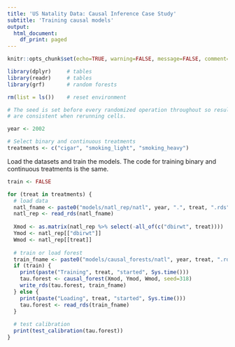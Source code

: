 ```yaml
---
title: 'US Natality Data: Causal Inference Case Study'
subtitle: 'Training causal models'
output:
  html_document:
    df_print: paged
---
```


```r
knitr::opts_chunk$set(echo=TRUE, warning=FALSE, message=FALSE, comment=NA)

library(dplyr)     # tables
library(readr)     # tables
library(grf)       # random forests

rm(list = ls())    # reset environment

# The seed is set before every randomized operation throughout so results
# are consistent when rerunning cells.
```


```r
year <- 2002 

# Select binary and continuous treatments
treatments <- c("cigar", "smoking_light", "smoking_heavy")
```

Load the datasets and train the models. The code for training binary and
continuous treatments is the same.

```r
train <- FALSE

for (treat in treatments) {
  # load data
  natl_fname <- paste0("models/natl_rep/natl", year, ".", treat, ".rds")
  natl_rep <- read_rds(natl_fname)
  
  Xmod <- as.matrix(natl_rep %>% select(-all_of(c("dbirwt", treat))))
  Ymod <- natl_rep[["dbirwt"]]
  Wmod <- natl_rep[[treat]]
  
  # train or load forest
  train_fname <- paste0("models/causal_forests/natl", year, treat, ".rds")
  if (train) {
    print(paste("Training", treat, "started", Sys.time()))
    tau.forest <- causal_forest(Xmod, Ymod, Wmod, seed=318)
    write_rds(tau.forest, train_fname)
  } else {
    print(paste("Loading", treat, "started", Sys.time()))
    tau.forest <- read_rds(train_fname)
  }
  
  # test calibration
  print(test_calibration(tau.forest))
}
```

